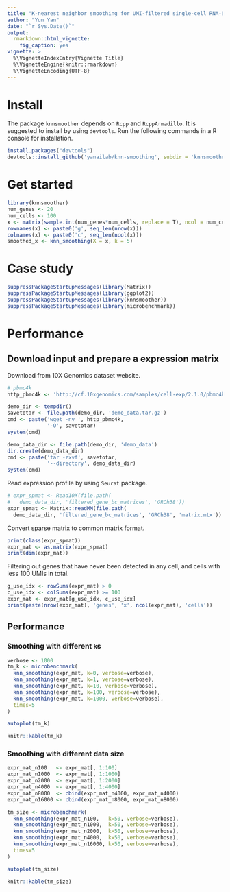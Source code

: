 ```yaml
---
title: "K-nearest neighbor smoothing for UMI-filtered single-cell RNA-Seq data"
author: "Yun Yan"
date: "`r Sys.Date()`"
output:
  rmarkdown::html_vignette:
    fig_caption: yes
vignette: >
  %\VignetteIndexEntry{Vignette Title}
  %\VignetteEngine{knitr::rmarkdown}
  %\VignetteEncoding{UTF-8}
---
```


# Install
The package `knnsmoother` depends on `Rcpp` and `RcppArmadillo`. It is suggested to install by using `devtools`. Run the following commands in a R console for installation.

``` R
install.packages("devtools")
devtools::install_github('yanailab/knn-smoothing', subdir = 'knnsmoother')
```

# Get started

```r
library(knnsmoother)
num_genes <- 20
num_cells <- 100
x <- matrix(sample.int(num_genes*num_cells, replace = T), ncol = num_cells)
rownames(x) <- paste0('g', seq_len(nrow(x)))
colnames(x) <- paste0('c', seq_len(ncol(x)))
smoothed_x <- knn_smoothing(X = x, k = 5)
```

# Case study

```r
suppressPackageStartupMessages(library(Matrix))
suppressPackageStartupMessages(library(ggplot2))
suppressPackageStartupMessages(library(knnsmoother))
suppressPackageStartupMessages(library(microbenchmark))
```

# Performance

## Download input and prepare a expression matrix

Download from 10X Genomics dataset website.
```r
# pbmc4k
http_pbmc4k <- 'http://cf.10xgenomics.com/samples/cell-exp/2.1.0/pbmc4k/pbmc4k_filtered_gene_bc_matrices.tar.gz'
```

```r
demo_dir <- tempdir()
savetotar <- file.path(demo_dir, 'demo_data.tar.gz')
cmd <- paste('wget -nv ', http_pbmc4k,
             '-O', savetotar)
system(cmd)
```

```r
demo_data_dir <- file.path(demo_dir, 'demo_data')
dir.create(demo_data_dir)
cmd <- paste('tar -zxvf', savetotar,
             '--directory', demo_data_dir)
system(cmd)
```

Read expression profile by using `Seurat` package.
```r
# expr_spmat <- Read10X(file.path(
#   demo_data_dir, 'filtered_gene_bc_matrices', 'GRCh38'))
expr_spmat <- Matrix::readMM(file.path(
  demo_data_dir, 'filtered_gene_bc_matrices', 'GRCh38', 'matrix.mtx'))
```

Convert sparse matrix to common matrix format.
```r
print(class(expr_spmat))
expr_mat <- as.matrix(expr_spmat)
print(dim(expr_mat))
```

Filtering out genes that have never been detected in any cell, and cells with less 100 UMIs in total.
```r
g_use_idx <- rowSums(expr_mat) > 0
c_use_idx <- colSums(expr_mat) >= 100
expr_mat <- expr_mat[g_use_idx, c_use_idx]
print(paste(nrow(expr_mat), 'genes', 'x', ncol(expr_mat), 'cells'))
```

## Performance

### Smoothing with different `k`s

```r
verbose <- 1000
tm_k <- microbenchmark(
  knn_smoothing(expr_mat, k=0, verbose=verbose),
  knn_smoothing(expr_mat, k=1, verbose=verbose),
  knn_smoothing(expr_mat, k=10, verbose=verbose),
  knn_smoothing(expr_mat, k=100, verbose=verbose),
  knn_smoothing(expr_mat, k=1000, verbose=verbose),
  times=5
)
```
```r
autoplot(tm_k)
```
```r
knitr::kable(tm_k)
```

### Smoothing with different data size

```r
expr_mat_n100   <- expr_mat[, 1:100]
expr_mat_n1000  <- expr_mat[, 1:1000]
expr_mat_n2000  <- expr_mat[, 1:2000]
expr_mat_n4000  <- expr_mat[, 1:4000]
expr_mat_n8000  <- cbind(expr_mat_n4000, expr_mat_n4000)
expr_mat_n16000 <- cbind(expr_mat_n8000, expr_mat_n8000)
```

```r
tm_size <- microbenchmark(
  knn_smoothing(expr_mat_n100,   k=50, verbose=verbose),
  knn_smoothing(expr_mat_n1000,  k=50, verbose=verbose),
  knn_smoothing(expr_mat_n2000,  k=50, verbose=verbose),
  knn_smoothing(expr_mat_n4000,  k=50, verbose=verbose),
  knn_smoothing(expr_mat_n16000, k=50, verbose=verbose),
  times=5
)
```

```r
autoplot(tm_size)
```
```r
knitr::kable(tm_size)
```